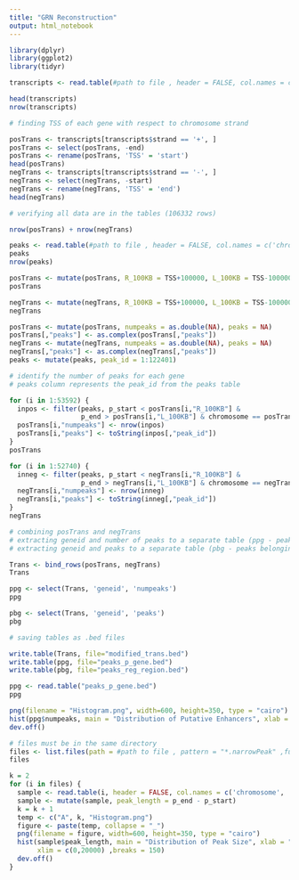 ```yaml
---
title: "GRN Reconstruction"
output: html_notebook
---
```


```r
library(dplyr)
library(ggplot2)
library(tidyr)
```


```r
transcripts <- read.table(#path to file , header = FALSE, col.names = c('chromosome', 'start', 'end', 'geneid', 'transcriptid', 'strand'))
```


```r
head(transcripts)
nrow(transcripts)
```
```r
# finding TSS of each gene with respect to chromosome strand

posTrans <- transcripts[transcripts$strand == '+', ]
posTrans <- select(posTrans, -end)
posTrans <- rename(posTrans, 'TSS' = 'start')
head(posTrans)
negTrans <- transcripts[transcripts$strand == '-', ]
negTrans <- select(negTrans, -start)
negTrans <- rename(negTrans, 'TSS' = 'end')
head(negTrans)
```
```r
# verifying all data are in the tables (106332 rows)

nrow(posTrans) + nrow(negTrans)
```
```r
peaks <- read.table(#path to file , header = FALSE, col.names = c('chromosome', 'p_start', 'p_end'))
peaks
nrow(peaks)
```
```r
posTrans <- mutate(posTrans, R_100KB = TSS+100000, L_100KB = TSS-100000)
posTrans
```
```r
negTrans <- mutate(negTrans, R_100KB = TSS+100000, L_100KB = TSS-100000)
negTrans
```
```r
posTrans <- mutate(posTrans, numpeaks = as.double(NA), peaks = NA)
posTrans[,"peaks"] <- as.complex(posTrans[,"peaks"])
negTrans <- mutate(negTrans, numpeaks = as.double(NA), peaks = NA)
negTrans[,"peaks"] <- as.complex(negTrans[,"peaks"])
peaks <- mutate(peaks, peak_id = 1:122401)
```

```r
# identify the number of peaks for each gene
# peaks column represents the peak_id from the peaks table

for (i in 1:53592) {
  inpos <- filter(peaks, p_start < posTrans[i,"R_100KB"] & 
                  p_end > posTrans[i,"L_100KB"] & chromosome == posTrans[i,"chromosome"])
  posTrans[i,"numpeaks"] <- nrow(inpos)
  posTrans[i,"peaks"] <- toString(inpos[,"peak_id"])
}
posTrans

for (i in 1:52740) {
  inneg <- filter(peaks, p_start < negTrans[i,"R_100KB"] & 
                  p_end > negTrans[i,"L_100KB"] & chromosome == negTrans[i,"chromosome"])
  negTrans[i,"numpeaks"] <- nrow(inneg)
  negTrans[i,"peaks"] <- toString(inneg[,"peak_id"])
}
negTrans
```
```r
# combining posTrans and negTrans
# extracting geneid and number of peaks to a separate table (ppg - peaks per gene)
# extracting geneid and peaks to a separate table (pbg - peaks belonging to gene)

Trans <- bind_rows(posTrans, negTrans)
Trans

ppg <- select(Trans, 'geneid', 'numpeaks')
ppg

pbg <- select(Trans, 'geneid', 'peaks')
pbg
```


```r
# saving tables as .bed files

write.table(Trans, file="modified_trans.bed")
write.table(ppg, file="peaks_p_gene.bed")
write.table(pbg, file="peaks_reg_region.bed")

```

```r
ppg <- read.table("peaks_p_gene.bed")
ppg
```
```r
png(filename = "Histogram.png", width=600, height=350, type = "cairo")
hist(ppg$numpeaks, main = "Distribution of Putative Enhancers", xlab = "Number of Peaks", breaks = 50)
dev.off()
```
```r
# files must be in the same directory
files <- list.files(path = #path to file , pattern = "*.narrowPeak" ,full.names = TRUE)
files
```


```r
k = 2
for (i in files) {
  sample <- read.table(i, header = FALSE, col.names = c('chromosome', 'p_start', 'p_end', 'peak_name', 'V5', 'V6', 'V7', 'V8', 'V9', 'V10'))
  sample <- mutate(sample, peak_length = p_end - p_start)
  k = k + 1
  temp <- c("A", k, "Histogram.png")
  figure <- paste(temp, collapse = "_")
  png(filename = figure, width=600, height=350, type = "cairo")
  hist(sample$peak_length, main = "Distribution of Peak Size", xlab = "Peak Size", 
       xlim = c(0,20000) ,breaks = 150)
  dev.off()
}
```